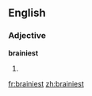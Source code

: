 ==English==
===Adjective===
'''brainiest'''
# {{superlative of|[[brainy]]}}

[[fr:brainiest]]
[[zh:brainiest]]